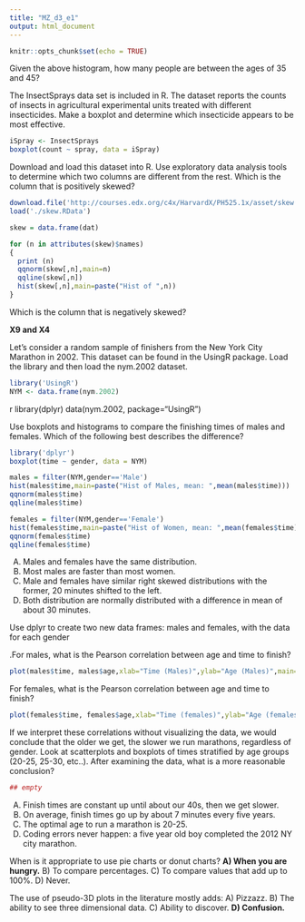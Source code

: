 ```yaml
---
title: "MZ_d3_e1"
output: html_document
---
```


```r
knitr::opts_chunk$set(echo = TRUE)
```

Given the above histogram, how many people are between the ages of 35 and 45?




The InsectSprays data set is included in R. The dataset reports the counts of insects in agricultural experimental units treated with different insecticides. Make a boxplot and determine which insecticide appears to be most effective.

```r
iSpray <- InsectSprays
boxplot(count ~ spray, data = iSpray)
```

Download and load this dataset into R. Use exploratory data analysis tools to determine which two columns are different from the rest. Which is the column that is positively skewed?

```r
download.file('http://courses.edx.org/c4x/HarvardX/PH525.1x/asset/skew.RData','skew.RData')
load('./skew.RData')

skew = data.frame(dat)

for (n in attributes(skew)$names)
{
  print (n)
  qqnorm(skew[,n],main=n)
  qqline(skew[,n])
  hist(skew[,n],main=paste("Hist of ",n))
}

```

Which is the column that is negatively skewed?

**X9 and X4**

Let’s consider a random sample of finishers from the New York City Marathon in 2002. This dataset can be found in the UsingR package. Load the library and then load the nym.2002 dataset.

```r
library('UsingR')
NYM <- data.frame(nym.2002)
```

r library(dplyr) data(nym.2002, package="UsingR")

Use boxplots and histograms to compare the finishing times of males and females. Which of the following best describes the difference?

```r
library('dplyr')
boxplot(time ~ gender, data = NYM)

```
```r

males = filter(NYM,gender=='Male')
hist(males$time,main=paste("Hist of Males, mean: ",mean(males$time)))
qqnorm(males$time)
qqline(males$time)

females = filter(NYM,gender=='Female')
hist(females$time,main=paste("Hist of Women, mean: ",mean(females$time)))
qqnorm(females$time)
qqline(females$time)
```
A) Males and females have the same distribution.
B) Most males are faster than most women.
C) Male and females have similar right skewed distributions with the former, 20 minutes shifted to the left.
D) Both distribution are normally distributed with a difference in mean of about 30 minutes.


Use dplyr to create two new data frames: males and females, with the data for each gender


.For males, what is the Pearson correlation between age and time to finish?

```r
plot(males$time, males$age,xlab="Time (Males)",ylab="Age (Males)",main=paste("correlation =",signif(cor(males$time, males$age,method="pearson"),3)))
```
For females, what is the Pearson correlation between age and time to finish?

```r
plot(females$time, females$age,xlab="Time (females)",ylab="Age (females)",main=paste("correlation =",signif(cor(females$time, females$age,method="pearson"),3)))
```

If we interpret these correlations without visualizing the data, we would conclude that the older we get, the slower we run marathons, regardless of gender. Look at scatterplots and boxplots of times stratified by age groups (20-25, 25-30, etc..). After examining the data, what is a more reasonable conclusion?

```r

## empty

```

A) Finish times are constant up until about our 40s, then we get slower.
B) On average, finish times go up by about 7 minutes every five years.
C) The optimal age to run a marathon is 20-25.
D) Coding errors never happen: a five year old boy completed the 2012 NY city marathon.

When is it appropriate to use pie charts or donut charts?
**A) When you are hungry.**
B) To compare percentages.
C) To compare values that add up to 100%.
D) Never.

The use of pseudo-3D plots in the literature mostly adds:
A) Pizzazz.
B) The ability to see three dimensional data.
C) Ability to discover.
**D) Confusion.**
